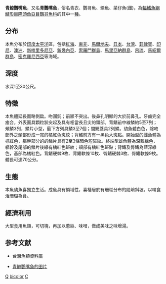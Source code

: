 {{Speciesbox
| taxon = Cetoscarus bicolor
| binomial_authority = [[Rüppell|Rüppell]], 1829
| image = Cetoscarus bicolor by Jacek Madejski.jpg
| image2 = Двухцветный попугай, Cetoscarus bicolor (Bicolour parrotfish) - самка.DSCF8285ВЕ.jpg
| image2_caption = 上：終端型；下：初始型
| status= LC
| status_system = IUCN3.1
| synonyms = *''Bolbometopon bicolor'' <small>Rüppell, 1829</small>
*''Callyodon pulchellus''<small>Rüppell, 1835</small>
*''Cetoscarus pulchellus''<small>Rüppell, 1835</small>
*''Chlorurus bicolor'' <small>Rüppell, 1829</small>
*''Chlorurus pulchellus'' <small>Rüppell, 1835</small>
*''Pseudoscarus nigripinnis'' <small>Günther, 1867</small>
*''Scarus bicolor'' <small>Rüppell, 1829</small>
*''Scarus pulchellus''<small>Rüppell, 1835</small>
}}

'''青鯨鸚嘴魚'''，又名'''青鸚嘴魚'''，俗名青衣、鸚哥魚、蠔魚、菜仔魚(雌)，為[[輻鰭魚綱|輻鰭魚綱]][[鱸形目|鱸形目]][[隆頭魚亞目|隆頭魚亞目]][[鸚哥魚科|鸚哥魚科]]的其中一[[種|種]]。

==分布==
本魚分布於[[印度|印度]][[太平洋|太平洋]]區，包括[[紅海|紅海]]、[[東非|東非]]、[[馬爾地夫|馬爾地夫]]、[[日本|日本]]、[[台灣|台灣]]、[[菲律賓|菲律賓]]、[[印尼|印尼]]、[[澳洲|澳洲]]、[[新喀里多尼亞|新喀里多尼亞]]、[[新幾內亞|新幾內亞]]、[[索羅門群島|索羅門群島]]、[[馬里亞納群島|馬里亞納群島]]、[[帛琉|帛琉]]、[[馬紹爾群島|馬紹爾群島]]、[[密克羅尼西亞|密克羅尼西亞]]等海域。

==深度==
水深1至30公尺。

==特徵==
本魚體延長而略側扁。吻圓鈍；前額不突出。後鼻孔明顯的大於前鼻孔。牙齒完全癒合，外表面具顆粒狀突起及具有相當長且尖的頭部。背鰭前中線鱗約5至7列；頰鱗3列，鱗片小型，最下方列具鱗3至7個；間鰓蓋具2列鱗。幼魚體白色，除吻部外之頭部形成一寬的橘紅色斑紋；背鰭前方有一黑色大斑點。開始型的雌魚體為棕紅色，軀幹部分的的鱗片具有2至3條暗色短斑紋。終端型雄魚體為深藍綠色，軀幹及尾部的鱗片後緣有橘紅色斑紋；頰部有橘紅色斑點；背鰭及臀鰭為藍深綠色，基部為橘紅色。背鰭硬棘9枚、背鰭軟條10枚、臀鰭硬棘3枚、臀鰭軟條9枚。體長可達70公分。

==生態==
本魚幼魚喜獨立生活。成魚具有領域性，喜棲居於有珊瑚分布的陡峭斜坡。以啃食活珊瑚為食。

==經濟利用==
大型食用魚類，可切塊，再加以蔥絲、味噌，做成美味之味增湯。

==参考文献==
*[http://fishdb.sinica.edu.tw/ 台灣魚類資料庫] 
{{Wayback|url=http://fishdb.sinica.edu.tw/ |date=20160304193340 }}
* [https://fishbase.cn/images/species/CEBIC_M1.JPG 青鯨鸚嘴魚的图片]

{{Taxonbar}}
[[Category:食用魚|Q]]
[[Category:鯨鸚嘴魚屬|bicolor]]
[[Category:1829年描述的魚類|C]]